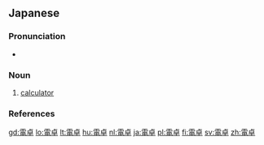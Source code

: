==Japanese==
{{ja-kanjitab|でん|たく|yomi=on}}

===Pronunciation===
* {{ja-pron|でんたく|y=o|acc=0|acc_ref=NHK}}

===Noun===
{{ja-noun|でんたく}}

# [[calculator]]

===References===
<references/>

[[gd:電卓]]
[[lo:電卓]]
[[lt:電卓]]
[[hu:電卓]]
[[nl:電卓]]
[[ja:電卓]]
[[pl:電卓]]
[[fi:電卓]]
[[sv:電卓]]
[[zh:電卓]]